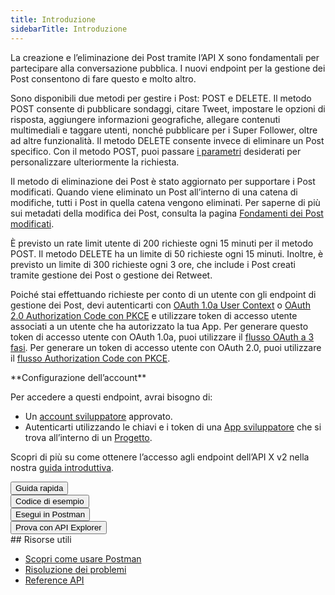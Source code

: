 ```yaml
---
title: Introduzione
sidebarTitle: Introduzione
---
```



La creazione e l’eliminazione dei Post tramite l’API X sono fondamentali per partecipare alla conversazione pubblica. I nuovi endpoint per la gestione dei Post consentono di fare questo e molto altro.

Sono disponibili due metodi per gestire i Post: POST e DELETE. Il metodo POST consente di pubblicare sondaggi, citare Tweet, impostare le opzioni di risposta, aggiungere informazioni geografiche, allegare contenuti multimediali e taggare utenti, nonché pubblicare per i Super Follower, oltre ad altre funzionalità. Il metodo DELETE consente invece di eliminare un Post specifico. Con il metodo POST, puoi passare [i parametri](/it/x-api/posts/creation-of-a-post) desiderati per personalizzare ulteriormente la richiesta.

Il metodo di eliminazione dei Post è stato aggiornato per supportare i Post modificati. Quando viene eliminato un Post all’interno di una catena di modifiche, tutti i Post in quella catena vengono eliminati. Per saperne di più sui metadati della modifica dei Post, consulta la pagina [Fondamenti dei Post modificati](/it/x-api/fundamentals/edit-posts).

È previsto un rate limit utente di 200 richieste ogni 15 minuti per il metodo POST. Il metodo DELETE ha un limite di 50 richieste ogni 15 minuti. Inoltre, è previsto un limite di 300 richieste ogni 3 ore, che include i Post creati tramite gestione dei Post o gestione dei Retweet.

Poiché stai effettuando richieste per conto di un utente con gli endpoint di gestione dei Post, devi autenticarti con [OAuth 1.0a User Context](https://en.docs/authentication/oauth-1-0a) o [OAuth 2.0 Authorization Code con PKCE](https://en.docs/authentication/oauth-2-0/authorization-code) e utilizzare token di accesso utente associati a un utente che ha autorizzato la tua App. Per generare questo token di accesso utente con OAuth 1.0a, puoi utilizzare il [flusso OAuth a 3 fasi](https://en.docs/authentication/oauth-2-0/bearer-tokens). Per generare un token di accesso utente con OAuth 2.0, puoi utilizzare il [flusso Authorization Code con PKCE](https://en.docs/authentication/oauth-2-0/user-access-token).

<Info>
  **Configurazione dell’account**

  Per accedere a questi endpoint, avrai bisogno di:

  - Un [account sviluppatore](https://en/portal/petition/essential/basic-info) approvato.
  - Autenticarti utilizzando le chiavi e i token di una [App sviluppatore](/it/resources/fundamentals/developer-apps) che si trova all’interno di un [Progetto](/it/resources/fundamentals/projects).

  Scopri di più su come ottenere l’accesso agli endpoint dell’API X v2 nella nostra [guida introduttiva](/it/x-api/getting-started/getting-access).
</Info>

<Button href="/it/x-api/posts/manage-tweets/quickstart">
  Guida rapida
</Button>

<br />

<Button href="https://github.com/xdevplatform/Twitter-API-v2-sample-code">
  Codice di esempio
</Button>

<br />

<Button href="https://www.postman.com/xapidevelopers/">
  Esegui in Postman
</Button>

<br />

<Button href="https://developer.x.com/apitools/api?endpoint=/2/tweets&method=post">
  Prova con API Explorer
</Button>

<div id="supporting-resources">
  ## Risorse utili
</div>

- [Scopri come usare Postman](/it/tutorials/postman-getting-started)
- [Risoluzione dei problemi](https://en/support/twitter-api)
- [Reference API](/it/x-api/posts/manage-tweets/introduction)